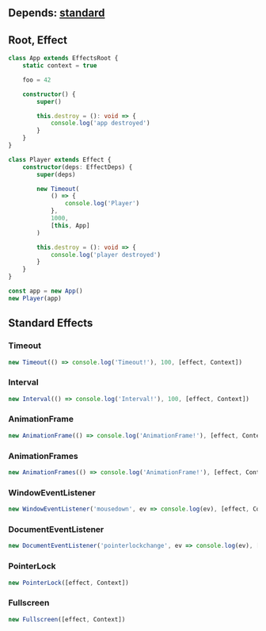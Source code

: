 ## Depends: [standard](../../standard/Standard.md)

## Root, Effect
```typescript
class App extends EffectsRoot {
    static context = true

    foo = 42

    constructor() {
        super()

        this.destroy = (): void => {
            console.log('app destroyed')
        }
    }
}

class Player extends Effect {
    constructor(deps: EffectDeps) {
        super(deps)

        new Timeout(
            () => {
                console.log('Player')
            },
            1000,
            [this, App]
        )

        this.destroy = (): void => {
            console.log('player destroyed')
        }
    }
}

const app = new App()
new Player(app)
```

## Standard Effects
### Timeout
```typescript
new Timeout(() => console.log('Timeout!'), 100, [effect, Context])
```

### Interval
```typescript
new Interval(() => console.log('Interval!'), 100, [effect, Context])
```

### AnimationFrame
```typescript
new AnimationFrame(() => console.log('AnimationFrame!'), [effect, Context])
```

### AnimationFrames
```typescript
new AnimationFrames(() => console.log('AnimationFrame!'), [effect, Context])
```

### WindowEventListener
```typescript
new WindowEventListener('mousedown', ev => console.log(ev), [effect, Context], { once: true })
```

### DocumentEventListener
```typescript
new DocumentEventListener('pointerlockchange', ev => console.log(ev), [effect, Context], { once: true })
```

### PointerLock
```typescript
new PointerLock([effect, Context])
```

### Fullscreen
```typescript
new Fullscreen([effect, Context])
```